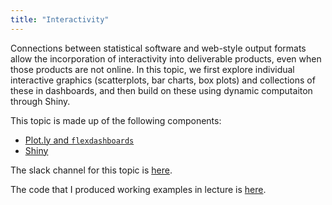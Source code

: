 ```yaml
---
title: "Interactivity"
---
```


Connections between statistical software and web-style output formats allow the incorporation of interactivity into deliverable products, even when those products are not online. In this topic, we first explore individual interactive graphics (scatterplots, bar charts, box plots) and collections of these in dashboards, and then build on these using dynamic computaiton through Shiny.

This topic is made up of the following components:

* [Plot.ly and `flexdashboards`](plotly_and_dashboards.html)
* [Shiny](shiny.html)

The slack channel for this topic is [here](https://p8105-fall2017.slack.com/messages/C7RJ9G3SP).

The code that I produced working examples in lecture is [here]().
